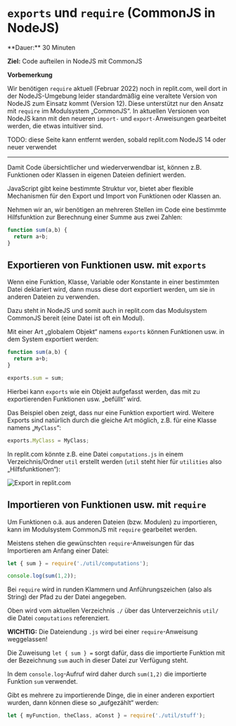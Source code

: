 
# `exports` und `require` (CommonJS in NodeJS)

<Callout>
  **Dauer:** 30 Minuten
  
  **Ziel:** Code aufteilen in NodeJS mit CommonJS
</Callout>

**Vorbemerkung**

Wir benötigen `require` aktuell (Februar 2022) 
noch in replit.com, weil dort in der NodeJS-Umgebung 
leider standardmäßig eine veraltete Version von 
NodeJS zum Einsatz kommt (Version 12). Diese 
unterstützt nur den Ansatz mit `require` im
Modulsystem „CommonJS“. In aktuellen Versionen 
von NodeJS kann mit den neueren `import-` und 
`export-`Anweisungen gearbeitet werden, die etwas 
intuitiver sind. 

TODO: diese Seite kann entfernt werden, sobald
replit.com NodeJS 14 oder neuer verwendet

---

Damit Code übersichtlicher und wiederverwendbar 
ist, können z.B. Funktionen oder Klassen in 
eigenen Dateien definiert werden.

JavaScript gibt keine bestimmte Struktur vor, bietet 
aber flexible Mechanismen für den Export und Import 
von Funktionen oder Klassen an.

Nehmen wir an, wir benötigen an mehreren Stellen 
im Code eine bestimmte Hilfsfunktion zur Berechnung 
einer Summe aus zwei Zahlen: 

```js
function sum(a,b) {
  return a+b;
}
```

## Exportieren von Funktionen usw. mit `exports`

Wenn eine Funktion, Klasse, Variable oder 
Konstante in einer bestimmten Datei deklariert 
wird, dann muss diese dort exportiert werden, um
sie in anderen Dateien zu verwenden.

Dazu steht in NodeJS und somit auch in replit.com 
das Modulsystem CommonJS bereit (eine Datei ist 
oft ein Modul).

Mit einer Art „globalem Objekt“ namens `exports`
können Funktionen usw. in dem System exportiert werden: 

```js
function sum(a,b) {
  return a+b;
}

exports.sum = sum;
```

Hierbei kann `exports` wie ein Objekt aufgefasst 
werden, das mit zu exportierenden Funktionen usw. „befüllt“ wird.

Das Beispiel oben zeigt, dass nur eine Funktion 
exportiert wird. Weitere Exports sind natürlich 
durch die gleiche Art möglich, z.B. für eine
Klasse namens „`MyClass`“:

```js
exports.MyClass = MyClass;
```

 In replit.com könnte z.B. eine Datei 
 `computations.js` in einem Verzeichnis/Ordner 
 `util` erstellt werden (`util` steht hier 
 für `utilities` also „Hilfsfunktionen“):

![Export in replit.com](/images/prog/repl_export.png)

## Importieren von Funktionen usw. mit `require`

Um Funktionen o.ä. aus anderen Dateien (bzw. Modulen)
zu importieren, kann im Modulsystem CommonJS mit
`require` gearbeitet werden.

Meistens stehen die gewünschten `require`-Anweisungen
für das Importieren am Anfang einer Datei: 

```js
let { sum } = require('./util/computations');

console.log(sum(1,2));
```

Bei `require` wird in runden Klammern und 
Anführungszeichen (also als String) der Pfad zu 
der Datei angegeben.

Oben wird vom aktuellen Verzeichnis `./` über das 
Unterverzeichnis `util/` die Datei `computations` 
referenziert.

 **WICHTIG:** Die Dateiendung `.js` wird bei 
 einer `require`-Anweisung weggelassen! 

Die Zuweisung `let { sum } =` sorgt dafür, dass 
die importierte Funktion mit der Bezeichnung `sum`
auch in dieser Datei zur Verfügung steht.

In dem `console.log`-Aufruf wird daher durch 
`sum(1,2)` die importierte Funktion `sum` verwendet.

Gibt es mehrere zu importierende Dinge, die in einer 
anderen exportiert wurden, dann können diese so 
„aufgezählt“ werden: 

```js
let { myFunction, theClass, aConst } = require('./util/stuff');
```

